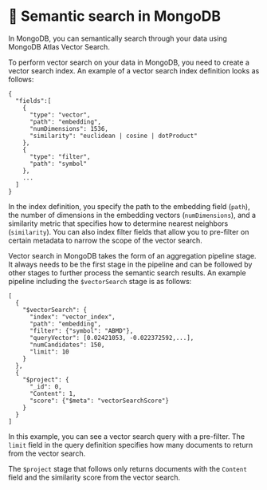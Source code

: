 # 📘 Semantic search in MongoDB

In MongoDB, you can semantically search through your data using MongoDB Atlas Vector Search.

To perform vector search on your data in MongoDB, you need to create a vector search index. An example of a vector search index definition looks as follows:

```
{
  "fields":[
    {
      "type": "vector",
      "path": "embedding",
      "numDimensions": 1536,
      "similarity": "euclidean | cosine | dotProduct"
    },
    {
      "type": "filter",
      "path": "symbol"
    },
    ...
  ]
}
```

In the index definition, you specify the path to the embedding field (`path`), the number of dimensions in the embedding vectors (`numDimensions`), and a similarity metric that specifies how to determine nearest neighbors (`similarity`). You can also index filter fields that allow you to pre-filter on certain metadata to narrow the scope of the vector search.

Vector search in MongoDB takes the form of an aggregation pipeline stage. It always needs to be the first stage in the pipeline and can be followed by other stages to further process the semantic search results. An example pipeline including the `$vectorSearch` stage is as follows:

```
[
  {
    "$vectorSearch": {
      "index": "vector_index", 
      "path": "embedding", 
      "filter": {"symbol": "ABMD"}, 
      "queryVector": [0.02421053, -0.022372592,...], 
      "numCandidates": 150, 
      "limit": 10
    }
  }, 
  {
    "$project": {
      "_id": 0, 
      "Content": 1,
      "score": {"$meta": "vectorSearchScore"}
    }
  }
]
```

In this example, you can see a vector search query with a pre-filter. The `limit` field in the query definition specifies how many documents to return from the vector search.

The `$project` stage that follows only returns documents with the `Content` field and the similarity score from the vector search.